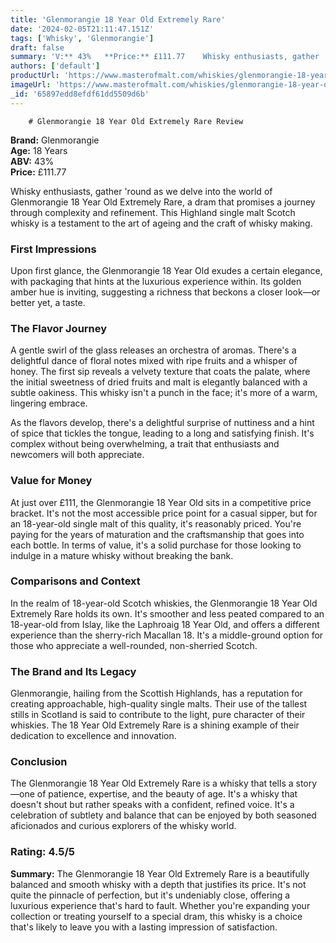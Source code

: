 ```yaml
---
title: 'Glenmorangie 18 Year Old Extremely Rare'
date: '2024-02-05T21:11:47.151Z'
tags: ['Whisky', 'Glenmorangie']
draft: false
summary: 'V:** 43%   **Price:** £111.77    Whisky enthusiasts, gather  round as we delve into the world of Glenmorangie 18 Year Old Extremel...'
authors: ['default']
productUrl: 'https://www.masterofmalt.com/whiskies/glenmorangie-18-year-old-extremely-rare-whisky/'
imageUrl: 'https://www.masterofmalt.com/whiskies/glenmorangie-18-year-old-extremely-rare-whisky.jpg'
_id: '65897edd8efdf61dd5509d6b'
---
```


        # Glenmorangie 18 Year Old Extremely Rare Review

**Brand:** Glenmorangie  
**Age:** 18 Years  
**ABV:** 43%  
**Price:** £111.77

Whisky enthusiasts, gather 'round as we delve into the world of Glenmorangie 18 Year Old Extremely Rare, a dram that promises a journey through complexity and refinement. This Highland single malt Scotch whisky is a testament to the art of ageing and the craft of whisky making.

### First Impressions

Upon first glance, the Glenmorangie 18 Year Old exudes a certain elegance, with packaging that hints at the luxurious experience within. Its golden amber hue is inviting, suggesting a richness that beckons a closer look—or better yet, a taste.

### The Flavor Journey

A gentle swirl of the glass releases an orchestra of aromas. There's a delightful dance of floral notes mixed with ripe fruits and a whisper of honey. The first sip reveals a velvety texture that coats the palate, where the initial sweetness of dried fruits and malt is elegantly balanced with a subtle oakiness. This whisky isn't a punch in the face; it's more of a warm, lingering embrace.

As the flavors develop, there's a delightful surprise of nuttiness and a hint of spice that tickles the tongue, leading to a long and satisfying finish. It's complex without being overwhelming, a trait that enthusiasts and newcomers will both appreciate.

### Value for Money

At just over £111, the Glenmorangie 18 Year Old sits in a competitive price bracket. It's not the most accessible price point for a casual sipper, but for an 18-year-old single malt of this quality, it's reasonably priced. You're paying for the years of maturation and the craftsmanship that goes into each bottle. In terms of value, it's a solid purchase for those looking to indulge in a mature whisky without breaking the bank.

### Comparisons and Context

In the realm of 18-year-old Scotch whiskies, the Glenmorangie 18 Year Old Extremely Rare holds its own. It's smoother and less peated compared to an 18-year-old from Islay, like the Laphroaig 18 Year Old, and offers a different experience than the sherry-rich Macallan 18. It's a middle-ground option for those who appreciate a well-rounded, non-sherried Scotch.

### The Brand and Its Legacy

Glenmorangie, hailing from the Scottish Highlands, has a reputation for creating approachable, high-quality single malts. Their use of the tallest stills in Scotland is said to contribute to the light, pure character of their whiskies. The 18 Year Old Extremely Rare is a shining example of their dedication to excellence and innovation.

### Conclusion

The Glenmorangie 18 Year Old Extremely Rare is a whisky that tells a story—one of patience, expertise, and the beauty of age. It's a whisky that doesn't shout but rather speaks with a confident, refined voice. It's a celebration of subtlety and balance that can be enjoyed by both seasoned aficionados and curious explorers of the whisky world.

### Rating: 4.5/5

**Summary:** The Glenmorangie 18 Year Old Extremely Rare is a beautifully balanced and smooth whisky with a depth that justifies its price. It's not quite the pinnacle of perfection, but it's undeniably close, offering a luxurious experience that's hard to fault. Whether you're expanding your collection or treating yourself to a special dram, this whisky is a choice that's likely to leave you with a lasting impression of satisfaction.
